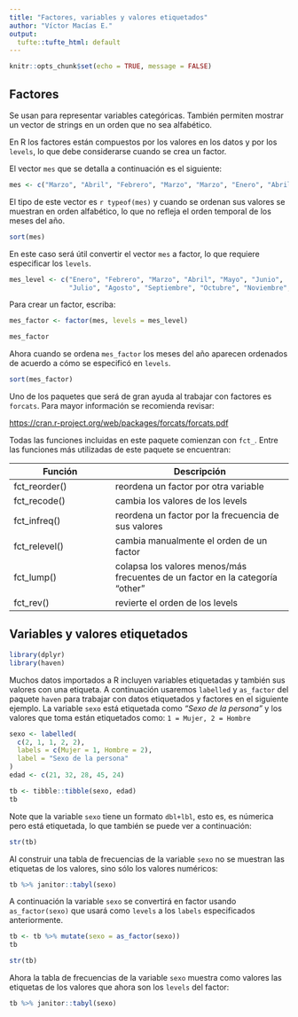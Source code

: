 ```yaml
---
title: "Factores, variables y valores etiquetados"
author: "Víctor Macías E."
output:
  tufte::tufte_html: default
---
```



```r
knitr::opts_chunk$set(echo = TRUE, message = FALSE)
```

## Factores

Se usan para representar variables categóricas. También permiten mostrar un vector de strings en un orden que no sea alfabético.

En R los factores están compuestos por los valores en los datos y por los `levels`, lo que debe considerarse cuando se crea un factor.

El vector `mes` que se detalla a continuación es el siguiente:

```r
mes <- c("Marzo", "Abril", "Febrero", "Marzo", "Marzo", "Enero", "Abril")
```

El tipo de este vector es `r typeof(mes)` y cuando se ordenan sus valores se muestran en orden alfabético, lo que no refleja el orden temporal de los meses del año.

```r
sort(mes)
```

En este caso será útil convertir el vector `mes` a factor, lo que requiere especificar los `levels`.

```r
mes_level <- c("Enero", "Febrero", "Marzo", "Abril", "Mayo", "Junio",
               "Julio", "Agosto", "Septiembre", "Octubre", "Noviembre", "Diciembre")
```

Para crear un factor, escriba:

```r
mes_factor <- factor(mes, levels = mes_level)
```

```r
mes_factor
```

Ahora cuando se ordena `mes_factor` los meses del año aparecen ordenados de acuerdo a cómo se especificó en `levels`.

```r
sort(mes_factor)
```

Uno de los paquetes que será de gran ayuda al trabajar con factores es `forcats`. Para mayor información se recomienda revisar:

<https://cran.r-project.org/web/packages/forcats/forcats.pdf>

Todas las funciones incluidas en este paquete comienzan con `fct_`. Entre las funciones más utilizadas de este paquete se encuentran:

Función | Descripción 
---- |-------
fct_reorder() | reordena un factor por otra variable
fct_recode()  | cambia los valores de los levels
fct_infreq()  | reordena un factor por la frecuencia de sus valores
fct_relevel() | cambia manualmente el orden de un factor
fct_lump()    | colapsa los valores menos/más frecuentes de un factor en la categoría "other"
fct_rev()     | revierte el orden de los levels



## Variables y valores etiquetados

```r
library(dplyr)
library(haven)
```

Muchos datos importados a R incluyen variables etiquetadas y también sus valores con una etiqueta. A continuación usaremos `labelled` y `as_factor` del paquete `haven` para trabajar con datos etiquetados y factores en el siguiente ejemplo. La variable `sexo` está etiquetada como *"Sexo de la persona"* y los valores que toma están etiquetados como: `1 = Mujer, 2 = Hombre`

```r
sexo <- labelled(
  c(2, 1, 1, 2, 2), 
  labels = c(Mujer = 1, Hombre = 2),
  label = "Sexo de la persona"
)
edad <- c(21, 32, 28, 45, 24)

tb <- tibble::tibble(sexo, edad)
tb
```

Note que la variable `sexo` tiene un formato `dbl+lbl`, esto es, es númerica pero está etiquetada, lo que también se puede ver a continuación: 

```r
str(tb)
```

Al construir una tabla de frecuencias de la variable `sexo` no se muestran las etiquetas de los valores, sino sólo los valores numéricos:

```r
tb %>% janitor::tabyl(sexo)
```

A continuación la variable `sexo` se convertirá en factor usando `as_factor(sexo)` que usará como `levels` a los `labels` especificados anteriormente.

```r
tb <- tb %>% mutate(sexo = as_factor(sexo))
tb
```

```r
str(tb)
```

Ahora la tabla de frecuencias de la variable `sexo` muestra como valores las etiquetas de los valores que ahora son los `levels` del factor:

```r
tb %>% janitor::tabyl(sexo)
```



